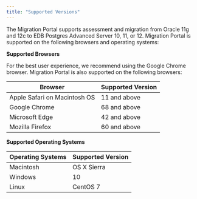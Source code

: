 ```yaml
---
title: "Supported Versions"
---
```


<div id="supported_versions" class="registered_link"></div>




The Migration Portal supports assessment and migration from Oracle 11g and 12c to EDB Postgres Advanced Server 10, 11, or 12. Migration Portal is supported on the following browsers and operating systems:



**Supported Browsers**

For the best user experience, we recommend using the Google Chrome browser. Migration Portal is also supported on the following browsers:

| **Browser**                  | **Supported Version** |
|------------------------------|-----------------------|
| Apple Safari on Macintosh OS | 11 and above          |
| Google Chrome                | 68 and above          |
| Microsoft Edge               | 42 and above          |
| Mozilla Firefox              | 60 and above          |



**Supported Operating Systems**

| **Operating Systems** | **Supported Version** |
|-----------------------|-----------------------|
| Macintosh             | OS X Sierra           |
| Windows               | 10                    |
| Linux                 | CentOS 7              |
